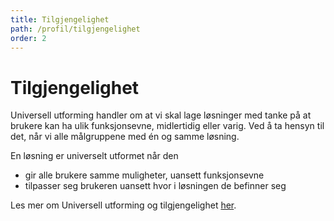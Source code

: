```yaml
---
title: Tilgjengelighet
path: /profil/tilgjengelighet
order: 2
---
```


# Tilgjengelighet

Universell utforming handler om at vi skal lage løsninger med tanke på at brukere kan ha ulik funksjonsevne, midlertidig eller varig. Ved å ta hensyn til det, når vi alle målgruppene med én og samme løsning.

En løsning er universelt utformet når den

-   gir alle brukere samme muligheter, uansett funksjonsevne
-   tilpasser seg brukeren uansett hvor i løsningen de befinner seg

Les mer om Universell utforming og tilgjengelighet [her](/universell-utforming).
